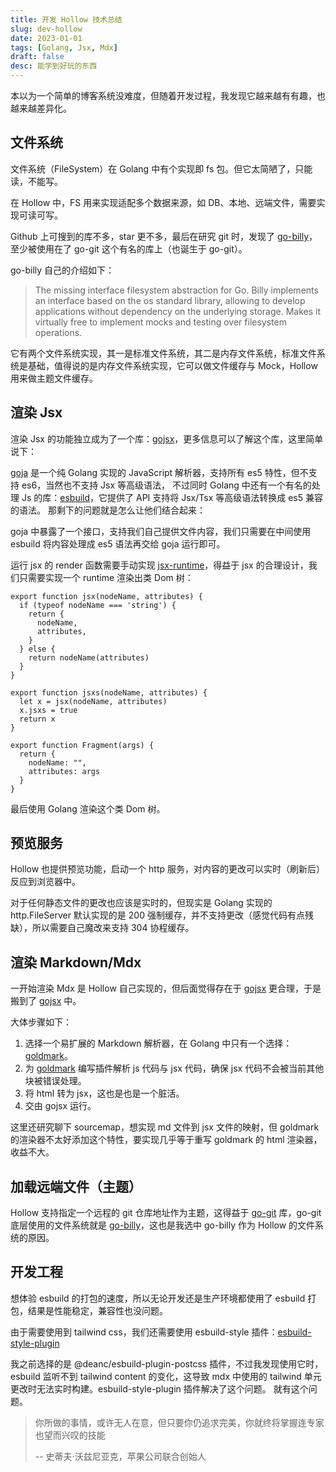 ```yaml
---
title: 开发 Hollow 技术总结
slug: dev-hollow
date: 2023-01-01
tags: [Golang, Jsx, Mdx]
draft: false
desc: 能学到好玩的东西
---
```


本以为一个简单的博客系统没难度，但随着开发过程，我发现它越来越有有趣，也越来越差异化。

## 文件系统
文件系统（FileSystem）在 Golang 中有个实现即 fs 包。但它太简陋了，只能读，不能写。

在 Hollow 中，FS 用来实现适配多个数据来源，如 DB、本地、远端文件，需要实现可读可写。

Github 上可搜到的库不多，star 更不多，最后在研究 git 时，发现了 [go-billy](https://github.com/go-git/go-billy)，至少被使用在了 go-git 这个有名的库上（也诞生于 go-git）。

go-billy 自己的介绍如下：
> The missing interface filesystem abstraction for Go. Billy implements an interface based on the os standard library, allowing to develop applications without dependency on the underlying storage. Makes it virtually free to implement mocks and testing over filesystem operations.

它有两个文件系统实现，其一是标准文件系统，其二是内存文件系统，标准文件系统是基础，值得说的是内存文件系统实现，它可以做文件缓存与 Mock，Hollow 用来做主题文件缓存。

## 渲染 Jsx
渲染 Jsx 的功能独立成为了一个库：[gojsx](https://github.com/zbysir/gojsx)，更多信息可以了解这个库，这里简单说下：

[goja](https://github.com/dop251/goja) 是一个纯 Golang 实现的 JavaScript 解析器，支持所有 es5 特性，但不支持 es6，当然也不支持 Jsx 等高级语法，
不过同时 Golang 中还有一个有名的处理 Js 的库：[esbuild](https://github.com/evanw/esbuild)，它提供了 API 支持将 Jsx/Tsx 等高级语法转换成 es5 兼容的语法。
那剩下的问题就是怎么让他们结合起来：

goja 中暴露了一个接口，支持我们自己提供文件内容，我们只需要在中间使用 esbuild 将内容处理成 es5 语法再交给 goja 运行即可。

运行 jsx 的 render 函数需要手动实现 [jsx-runtime](https://zh-hans.reactjs.org/blog/2020/09/22/introducing-the-new-jsx-transform.html)，得益于 jsx 的合理设计，我们只需要实现一个 runtime 渲染出类 Dom 树：
```
export function jsx(nodeName, attributes) {
  if (typeof nodeName === 'string') {
    return {
      nodeName,
      attributes,
    }
  } else {
    return nodeName(attributes)
  }
}

export function jsxs(nodeName, attributes) {
  let x = jsx(nodeName, attributes)
  x.jsxs = true
  return x
}

export function Fragment(args) {
  return {
    nodeName: "",
    attributes: args
  }
}
```

最后使用 Golang 渲染这个类 Dom 树。

## 预览服务
Hollow 也提供预览功能，启动一个 http 服务，对内容的更改可以实时（刷新后）反应到浏览器中。

对于任何静态文件的更改也应该是实时的，但现实是 Golang 实现的 http.FileServer 默认实现的是 200 强制缓存，并不支持更改（感觉代码有点残缺），所以需要自己魔改来支持 304 协程缓存。

## 渲染 Markdown/Mdx
一开始渲染 Mdx 是 Hollow 自己实现的，但后面觉得存在于 [gojsx](https://github.com/zbysir/gojsx) 更合理，于是搬到了 [gojsx](https://github.com/zbysir/gojsx) 中。

大体步骤如下：

1. 选择一个易扩展的 Markdown 解析器，在 Golang 中只有一个选择：[goldmark](https://github.com/yuin/goldmark)。
2. 为 [goldmark](https://github.com/yuin/goldmark) 编写插件解析 js 代码与 jsx 代码，确保 jsx 代码不会被当前其他块被错误处理。
3. 将 html 转为 jsx，这也是也是一个脏活。
4. 交由 gojsx 运行。

这里还研究聊下 sourcemap，想实现 md 文件到 jsx 文件的映射，但 goldmark 的渲染器不太好添加这个特性，要实现几乎等于重写 goldmark 的 html 渲染器，收益不大。

## 加载远端文件（主题）
Hollow 支持指定一个远程的 git 仓库地址作为主题，这得益于 [go-git](https://github.com/go-git/go-git) 库，go-git 底层使用的文件系统就是 [go-billy](https://github.com/go-git/go-billy)，这也是我选中 go-billy 作为 Hollow 的文件系统的原因。

## 开发工程
想体验 esbuild 的打包的速度，所以无论开发还是生产环境都使用了 esbuild 打包，结果是性能稳定，兼容性也没问题。

由于需要使用到 tailwind css，我们还需要使用 esbuild-style 插件：[esbuild-style-plugin](https://www.npmjs.com/package/esbuild-style-plugin)

我之前选择的是 @deanc/esbuild-plugin-postcss 插件，不过我发现使用它时，esbuild 监听不到 tailwind content 的变化，这导致 mdx 中使用的 tailwind 单元更改时无法实时构建。esbuild-style-plugin 插件解决了这个问题。
   就有这个问题。

> 你所做的事情，或许无人在意，但只要你仍追求完美，你就终将掌握连专家也望而兴叹的技能
>
> -- 史蒂夫·沃兹尼亚克，苹果公司联合创始人
